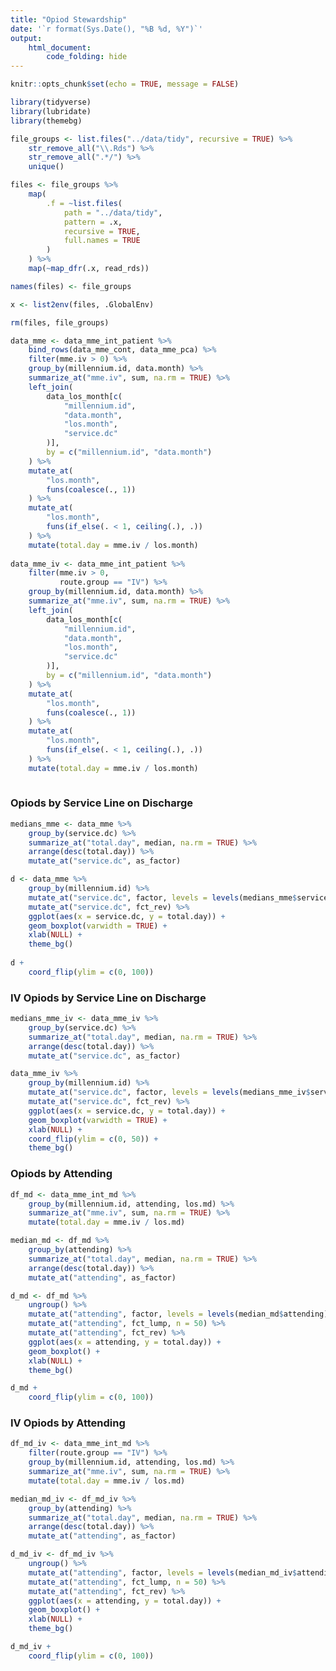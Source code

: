 ```yaml
---
title: "Opiod Stewardship"
date: '`r format(Sys.Date(), "%B %d, %Y")`'
output: 
    html_document:
        code_folding: hide
---
```


```r
knitr::opts_chunk$set(echo = TRUE, message = FALSE)
```

```r
library(tidyverse)
library(lubridate)
library(themebg)

file_groups <- list.files("../data/tidy", recursive = TRUE) %>%
    str_remove_all("\\.Rds") %>%
    str_remove_all(".*/") %>%
    unique()

files <- file_groups %>%
    map(
        .f = ~list.files(
            path = "../data/tidy", 
            pattern = .x, 
            recursive = TRUE, 
            full.names = TRUE
        )
    ) %>%
    map(~map_dfr(.x, read_rds))

names(files) <- file_groups

x <- list2env(files, .GlobalEnv)

rm(files, file_groups)

data_mme <- data_mme_int_patient %>%
    bind_rows(data_mme_cont, data_mme_pca) %>%
    filter(mme.iv > 0) %>%
    group_by(millennium.id, data.month) %>%
    summarize_at("mme.iv", sum, na.rm = TRUE) %>%
    left_join(
        data_los_month[c(
            "millennium.id", 
            "data.month", 
            "los.month",
            "service.dc"
        )], 
        by = c("millennium.id", "data.month")
    ) %>%
    mutate_at(
        "los.month",
        funs(coalesce(., 1))
    ) %>%
    mutate_at(
        "los.month",
        funs(if_else(. < 1, ceiling(.), .))
    ) %>%
    mutate(total.day = mme.iv / los.month)
    
data_mme_iv <- data_mme_int_patient %>%
    filter(mme.iv > 0,
           route.group == "IV") %>%
    group_by(millennium.id, data.month) %>%
    summarize_at("mme.iv", sum, na.rm = TRUE) %>%
    left_join(
        data_los_month[c(
            "millennium.id", 
            "data.month", 
            "los.month",
            "service.dc"
        )], 
        by = c("millennium.id", "data.month")
    ) %>%
    mutate_at(
        "los.month",
        funs(coalesce(., 1))
    ) %>%
    mutate_at(
        "los.month",
        funs(if_else(. < 1, ceiling(.), .))
    ) %>%
    mutate(total.day = mme.iv / los.month)
    
```

### Opiods by Service Line on Discharge

```r

medians_mme <- data_mme %>%
    group_by(service.dc) %>%
    summarize_at("total.day", median, na.rm = TRUE) %>%
    arrange(desc(total.day)) %>%
    mutate_at("service.dc", as_factor)

d <- data_mme %>%
    group_by(millennium.id) %>%
    mutate_at("service.dc", factor, levels = levels(medians_mme$service.dc)) %>%
    mutate_at("service.dc", fct_rev) %>%
    ggplot(aes(x = service.dc, y = total.day)) +
    geom_boxplot(varwidth = TRUE) +
    xlab(NULL) +
    theme_bg()
    
d +
    coord_flip(ylim = c(0, 100))
```

### IV Opiods by Service Line on Discharge

```r

medians_mme_iv <- data_mme_iv %>%
    group_by(service.dc) %>%
    summarize_at("total.day", median, na.rm = TRUE) %>%
    arrange(desc(total.day)) %>%
    mutate_at("service.dc", as_factor)

data_mme_iv %>%
    group_by(millennium.id) %>%
    mutate_at("service.dc", factor, levels = levels(medians_mme_iv$service.dc)) %>%
    mutate_at("service.dc", fct_rev) %>%
    ggplot(aes(x = service.dc, y = total.day)) +
    geom_boxplot(varwidth = TRUE) +
    xlab(NULL) +
    coord_flip(ylim = c(0, 50)) +
    theme_bg()
```

### Opiods by Attending

```r
df_md <- data_mme_int_md %>%
    group_by(millennium.id, attending, los.md) %>%
    summarize_at("mme.iv", sum, na.rm = TRUE) %>%
    mutate(total.day = mme.iv / los.md) 

median_md <- df_md %>%
    group_by(attending) %>%
    summarize_at("total.day", median, na.rm = TRUE) %>%
    arrange(desc(total.day)) %>%
    mutate_at("attending", as_factor)

d_md <- df_md %>%
    ungroup() %>%
    mutate_at("attending", factor, levels = levels(median_md$attending)) %>%
    mutate_at("attending", fct_lump, n = 50) %>%
    mutate_at("attending", fct_rev) %>%
    ggplot(aes(x = attending, y = total.day)) +
    geom_boxplot() +
    xlab(NULL) +
    theme_bg()

d_md +
    coord_flip(ylim = c(0, 100))
```

### IV Opiods by Attending

```r
df_md_iv <- data_mme_int_md %>%
    filter(route.group == "IV") %>%
    group_by(millennium.id, attending, los.md) %>%
    summarize_at("mme.iv", sum, na.rm = TRUE) %>%
    mutate(total.day = mme.iv / los.md) 

median_md_iv <- df_md_iv %>%
    group_by(attending) %>%
    summarize_at("total.day", median, na.rm = TRUE) %>%
    arrange(desc(total.day)) %>%
    mutate_at("attending", as_factor)

d_md_iv <- df_md_iv %>%
    ungroup() %>%
    mutate_at("attending", factor, levels = levels(median_md_iv$attending)) %>%
    mutate_at("attending", fct_lump, n = 50) %>%
    mutate_at("attending", fct_rev) %>%
    ggplot(aes(x = attending, y = total.day)) +
    geom_boxplot() +
    xlab(NULL) +
    theme_bg()

d_md_iv +
    coord_flip(ylim = c(0, 100))
```
